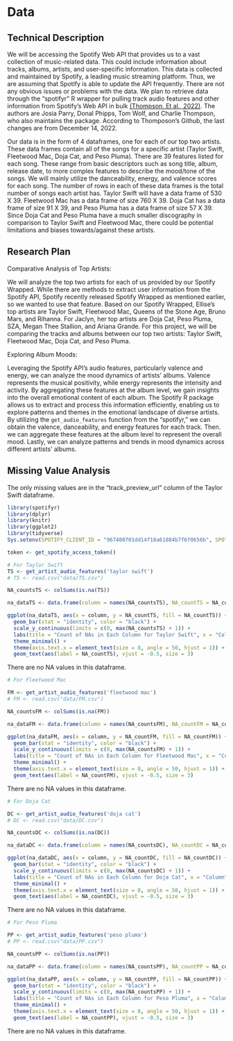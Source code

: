 # Data
## Technical Description
We will be accessing the Spotify Web API that provides us to a vast collection of music-related data. This could include information about tracks, albums, artists, and user-specific information. This data is collected and maintained by Spotify, a leading music streaming platform. Thus, we are assuming that Spotify is able to update the API frequently. There are not any obvious issues or problems with the data. We plan to retrieve data through the “spotifyr” R wrapper for pulling track audio features and other information from Spotify’s Web API in bulk [(Thompson, Et al., 2022)](https://www.rcharlie.com/spotifyr/). The authors are Josia Parry, Donal Phipps, Tom Wolf, and Charlie Thompson, who also maintains the package. According to Thomposon’s Github, the last changes are from December 14, 2022.

Our data is in the form of 4 dataframes, one for each of our top two artists. These data frames contain all of the songs for a specific artist (Taylor Swift, Fleetwood Mac, Doja Cat, and Peso Pluma). There are 39 features listed for each song. These range from basic descriptors such as song title, album, release date, to more complex features to describe the mood/tone of the songs. We will mainly utilize the danceability, energy, and valence scores for each song. The number of rows in each of these data frames is the total number of songs each artist has. Taylor Swift will have a data frame of 530 X 39. Fleetwood Mac has a data frame of size 760 X 39. Doja Cat has a data frame of size 91 X 39, and Peso Pluma has a data frame of size 57 X 39. Since Doja Cat and Peso Pluma have a much smaller discography in comparison to Taylor Swift and Fleetwood Mac, there could be potential limitations and biases towards/against these artists.

## Research Plan

Comparative Analysis of Top Artists:

We will analyze the top two artists for each of us provided by our Spotify Wrapped. While there are methods to extract user information from the Spotify API, Spotify recently released Spotify Wrapped as mentioned earlier, so we wanted to use that feature. Based on our Spotify Wrapped, Ellise's top artists are Taylor Swift, Fleetwood Mac, Queens of the Stone Age, Bruno Mars, and Rihanna. For Jaclyn, her top artists are Doja Cat, Peso Pluma, SZA, Megan Thee Stallion, and Ariana Grande. For this project, we will be comparing the tracks and albums between our top two artists: Taylor Swift, Fleetwood Mac, Doja Cat, and Peso Pluma. 

Exploring Album Moods:

Leveraging the Spotify API's audio features, particularly valence and energy, we can analyze the mood dynamics of artists' albums. Valence represents the musical positivity, while energy represents the intensity and activity. By aggregating these features at the album level, we gain insights into the overall emotional content of each album. The Spotify R package allows us to extract and process this information efficiently, enabling us to explore patterns and themes in the emotional landscape of diverse artists. By utilizing the `get_audio_features` function from the “spotifyr,” we can obtain the valence, danceability, and energy features for each track. Then. we can aggregate these features at the album level to represent the overall mood. Lastly, we can analyze patterns and trends in mood dynamics across different artists' albums.

## Missing Value Analysis
The only missing values are in the "track_preview_url" column of the Taylor Swift dataframe.
```r
library(spotifyr)
library(dplyr)
library(knitr)
library(ggplot2)
library(tidyverse)
Sys.setenv(SPOTIFY_CLIENT_ID = "967400701dd14f18a61884b7f6f0656b", SPOTIFY_CLIENT_SECRET = "9341a33182d34c1fbc8072ab537131d2")

token <- get_spotify_access_token()
```

```r
# For Taylor Swift 
TS <- get_artist_audio_features('taylor swift')
# TS <- read.csv("data/TS.csv")

NA_countsTS <- colSums(is.na(TS))

na_dataTS <- data.frame(column = names(NA_countsTS), NA_countTS = NA_countsTS)

ggplot(na_dataTS, aes(x = column, y = NA_countTS, fill = NA_countTS)) +
  geom_bar(stat = "identity", color = "black") +
  scale_y_continuous(limits = c(0, max(NA_countsTS) + 1)) +
  labs(title = "Count of NAs in Each Column for Taylor Swift", x = "Column", y = "Number of NA Values") +
  theme_minimal() + 
  theme(axis.text.x = element_text(size = 8, angle = 50, hjust = 1)) +
  geom_text(aes(label = NA_countTS), vjust = -0.5, size = 3)
```
There are no NA values in this dataframe. 

```r
# For Fleetwood Mac

FM <- get_artist_audio_features('fleetwood mac')
# FM <- read.csv("data/FM.csv")

NA_countsFM <- colSums(is.na(FM))

na_dataFM <- data.frame(column = names(NA_countsFM), NA_countFM = NA_countsFM)

ggplot(na_dataFM, aes(x = column, y = NA_countFM, fill = NA_countFM)) +
  geom_bar(stat = "identity", color = "black") +
  scale_y_continuous(limits = c(0, max(NA_countsFM) + 1)) +
  labs(title = "Count of NAs in Each Column for Fleetwood Mac", x = "Column", y = "Number of NA Values") +
  theme_minimal() + 
  theme(axis.text.x = element_text(size = 8, angle = 50, hjust = 1)) + 
  geom_text(aes(label = NA_countFM), vjust = -0.5, size = 3)

```
There are no NA values in this dataframe. 

```r
# For Doja Cat

DC <- get_artist_audio_features('doja cat')
# DC <- read.csv("data/DC.csv")

NA_countsDC <- colSums(is.na(DC))

na_dataDC <- data.frame(column = names(NA_countsDC), NA_countDC = NA_countsDC)

ggplot(na_dataDC, aes(x = column, y = NA_countDC, fill = NA_countDC)) +
  geom_bar(stat = "identity", color = "black") +
  scale_y_continuous(limits = c(0, max(NA_countsDC) + 1)) +
  labs(title = "Count of NAs in Each Column for Doja Cat", x = "Column", y = "Number of NA Values") +
  theme_minimal() + 
  theme(axis.text.x = element_text(size = 8, angle = 50, hjust = 1)) + 
  geom_text(aes(label = NA_countDC), vjust = -0.5, size = 3)
```
There are no NA values in this dataframe. 

```r
# For Peso Pluma

PP <- get_artist_audio_features('peso pluma')
# PP <- read.csv("data/PP.csv")

NA_countsPP <- colSums(is.na(PP))

na_dataPP <- data.frame(column = names(NA_countsPP), NA_countPP = NA_countsPP)

ggplot(na_dataPP, aes(x = column, y = NA_countPP, fill = NA_countPP)) +
  geom_bar(stat = "identity", color = "black") +
  scale_y_continuous(limits = c(0, max(NA_countsPP) + 1)) +
  labs(title = "Count of NAs in Each Column for Peso Pluma", x = "Column", y = "Number of NA Values") +
  theme_minimal() + 
  theme(axis.text.x = element_text(size = 8, angle = 50, hjust = 1)) + 
  geom_text(aes(label = NA_countPP), vjust = -0.5, size = 3)
```
There are no NA values in this dataframe. 
